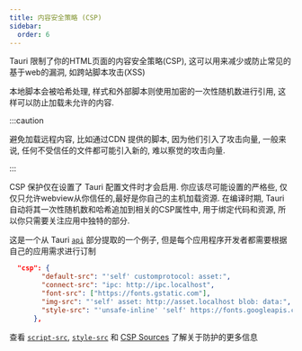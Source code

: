 ```yaml
---
title: 内容安全策略 (CSP)
sidebar:
  order: 6
---
```


Tauri 限制了你的HTML页面的内容安全策略(CSP), 这可以用来减少或防止常见的基于web的漏洞, 如跨站脚本攻击(XSS)

本地脚本会被哈希处理, 样式和外部脚本则使用加密的一次性随机数进行引用, 这样可以防止加载未允许的内容.

:::caution

避免加载远程内容, 比如通过CDN 提供的脚本, 因为他们引入了攻击向量, 一般来说, 任何不受信任的文件都可能引入新的, 难以察觉的攻击向量.

:::

CSP 保护仅在设置了 Tauri 配置文件时才会启用.
你应该尽可能设置的严格些, 仅仅只允许webview从你信任的,最好是你自己的主机加载资源.
在编译时期, Tauri 自动将其一次性随机数和哈希追加到相关的CSP属性中, 用于绑定代码和资源, 所以你只需要关注应用中独特的部分.

这是一个从 Tauri [`api`](https://github.com/tauri-apps/tauri/blob/dev/examples/api/src-tauri/tauri.conf.json#L22) 部分提取的一个例子,
但是每个应用程序开发者都需要根据自己的应用需求进行订制

```json title="tauri/examples/api/src-tauri/tauri.conf.json"
  "csp": {
        "default-src": "'self' customprotocol: asset:",
        "connect-src": "ipc: http://ipc.localhost",
        "font-src": ["https://fonts.gstatic.com"],
        "img-src": "'self' asset: http://asset.localhost blob: data:",
        "style-src": "'unsafe-inline' 'self' https://fonts.googleapis.com"
      },
```

查看 [`script-src`], [`style-src`] 和 [CSP Sources] 了解关于防护的更多信息

[content security policy]: https://developer.mozilla.org/en-US/docs/Web/HTTP/CSP
[`script-src`]: https://developer.mozilla.org/en-US/docs/Web/HTTP/Headers/Content-Security-Policy/script-src
[`style-src`]: https://developer.mozilla.org/en-US/docs/Web/HTTP/Headers/Content-Security-Policy/style-src
[csp sources]: https://developer.mozilla.org/en-US/docs/Web/HTTP/Headers/Content-Security-Policy/Sources#sources
